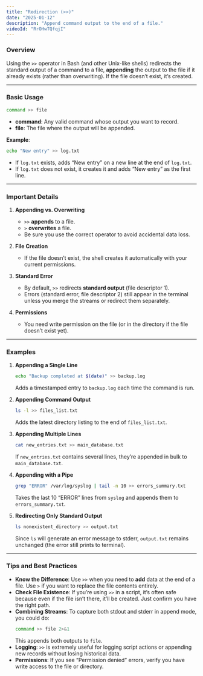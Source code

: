 ```yaml
---
title: "Redirection (>>)"
date: "2025-01-12"
description: "Append command output to the end of a file."
videoId: "RrOHwTQfqjI"
---
```


### Overview

Using the `>>` operator in Bash (and other Unix-like shells) redirects the standard output of a command to a file, **appending** the output to the file if it already exists (rather than overwriting). If the file doesn’t exist, it’s created.

---

### Basic Usage

```bash
command >> file
```
- **command**: Any valid command whose output you want to record.
- **file**: The file where the output will be appended.

**Example**:
```bash
echo "New entry" >> log.txt
```
- If `log.txt` exists, adds “New entry” on a new line at the end of `log.txt`.
- If `log.txt` does not exist, it creates it and adds “New entry” as the first line.

---

### Important Details

1. **Appending vs. Overwriting**  
   - `>>` **appends** to a file.
   - `>` **overwrites** a file.
   - Be sure you use the correct operator to avoid accidental data loss.

2. **File Creation**  
   - If the file doesn’t exist, the shell creates it automatically with your current permissions.

3. **Standard Error**  
   - By default, `>>` redirects **standard output** (file descriptor 1).  
   - Errors (standard error, file descriptor 2) still appear in the terminal unless you merge the streams or redirect them separately.

4. **Permissions**  
   - You need write permission on the file (or in the directory if the file doesn’t exist yet).

---

### Examples

1. **Appending a Single Line**  
   ```bash
   echo "Backup completed at $(date)" >> backup.log
   ```
   Adds a timestamped entry to `backup.log` each time the command is run.

2. **Appending Command Output**  
   ```bash
   ls -l >> files_list.txt
   ```
   Adds the latest directory listing to the end of `files_list.txt`.  

3. **Appending Multiple Lines**  
   ```bash
   cat new_entries.txt >> main_database.txt
   ```
   If `new_entries.txt` contains several lines, they’re appended in bulk to `main_database.txt`.

4. **Appending with a Pipe**  
   ```bash
   grep "ERROR" /var/log/syslog | tail -n 10 >> errors_summary.txt
   ```
   Takes the last 10 “ERROR” lines from `syslog` and appends them to `errors_summary.txt`.

5. **Redirecting Only Standard Output**  
   ```bash
   ls nonexistent_directory >> output.txt
   ```
   Since `ls` will generate an error message to stderr, `output.txt` remains unchanged (the error still prints to terminal).

---

### Tips and Best Practices

- **Know the Difference**: Use `>>` when you need to **add** data at the end of a file. Use `>` if you want to replace the file contents entirely.
- **Check File Existence**: If you’re using `>>` in a script, it’s often safe because even if the file isn’t there, it’ll be created. Just confirm you have the right path.
- **Combining Streams**: To capture both stdout and stderr in append mode, you could do:
  ```bash
  command >> file 2>&1
  ```
  This appends both outputs to `file`. 
- **Logging**: `>>` is extremely useful for logging script actions or appending new records without losing historical data.
- **Permissions**: If you see “Permission denied” errors, verify you have write access to the file or directory.